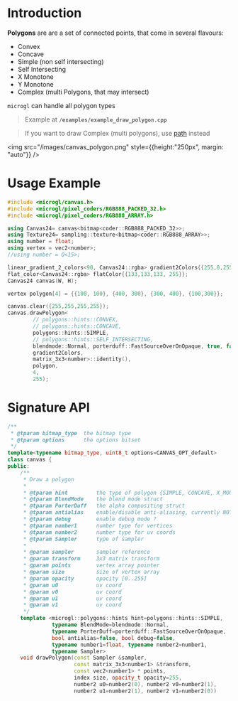# Introduction

**Polygons** are are a set of connected points, that come in several flavours:
- Convex
- Concave
- Simple (non self intersecting)
- Self Intersecting
- X Monotone
- Y Monotone
- Complex (multi Polygons, that may intersect)

`microgl` can handle all polygon types

> Example at **`/examples/example_draw_polygon.cpp`**

> If you want to draw Complex (multi polygons), use [path](path) instead

<img src="/images/canvas_polygon.png" style={{height:"250px", margin: "auto"}} />

# Usage Example

```cpp
#include <microgl/canvas.h>
#include <microgl/pixel_coders/RGB888_PACKED_32.h>
#include <microgl/pixel_coders/RGB888_ARRAY.h>

using Canvas24= canvas<bitmap<coder::RGB888_PACKED_32>>;
using Texture24= sampling::texture<bitmap<coder::RGB888_ARRAY>>;
using number = float;
using vertex = vec2<number>;
//using number = Q<15>;

linear_gradient_2_colors<90, Canvas24::rgba> gradient2Colors{{255,0,255}, {255,0,0}};
flat_color<Canvas24::rgba> flatColor{{133,133,133, 255}};
Canvas24 canvas(W, H);

vertex polygon[4] = {{100, 100}, {400, 300}, {300, 400}, {100,300}};

canvas.clear({255,255,255,255});
canvas.drawPolygon<
        // polygons::hints::CONVEX,
        // polygons::hints::CONCAVE,
        polygons::hints::SIMPLE,
        // polygons::hints::SELF_INTERSECTING,
        blendmode::Normal, porterduff::FastSourceOverOnOpaque, true, false>(
        gradient2Colors,
        matrix_3x3<number>::identity(),
        polygon,
        4,
        255);

```

# Signature API

```cpp
/**
 * @tparam bitmap_type  the bitmap type
 * @tparam options      the options bitset
 */
template<typename bitmap_type, uint8_t options=CANVAS_OPT_default>
class canvas {
public:
    /**
     * Draw a polygon
     *
     * @tparam hint         the type of polygon {SIMPLE, CONCAVE, X_MONOTONE, Y_MONOTONE, CONVEX, COMPLEX, SELF_INTERSECTING}
     * @tparam BlendMode    the blend mode struct
     * @tparam PorterDuff   the alpha compositing struct
     * @tparam antialias    enable/disable anti-aliasing, currently NOT supported
     * @tparam debug        enable debug mode ?
     * @tparam number1      number type for vertices
     * @tparam number2      number type for uv coords
     * @tparam Sampler      type of sampler
     *
     * @param sampler       sampler reference
     * @param transform     3x3 matrix transform
     * @param points        vertex array pointer
     * @param size          size of vertex array
     * @param opacity       opacity [0..255]
     * @param u0            uv coord
     * @param v0            uv coord
     * @param u1            uv coord
     * @param v1            uv coord
     */
    template <microgl::polygons::hints hint=polygons::hints::SIMPLE, 
              typename BlendMode=blendmode::Normal,
              typename PorterDuff=porterduff::FastSourceOverOnOpaque, 
              bool antialias=false, bool debug=false,
              typename number1=float, typename number2=number1, 
              typename Sampler>
    void drawPolygon(const Sampler &sampler,
                     const matrix_3x3<number1> &transform,
                     const vec2<number1> * points,
                     index size, opacity_t opacity=255,
                     number2 u0=number2(0), number2 v0=number2(1),
                     number2 u1=number2(1), number2 v1=number2(0))

```

